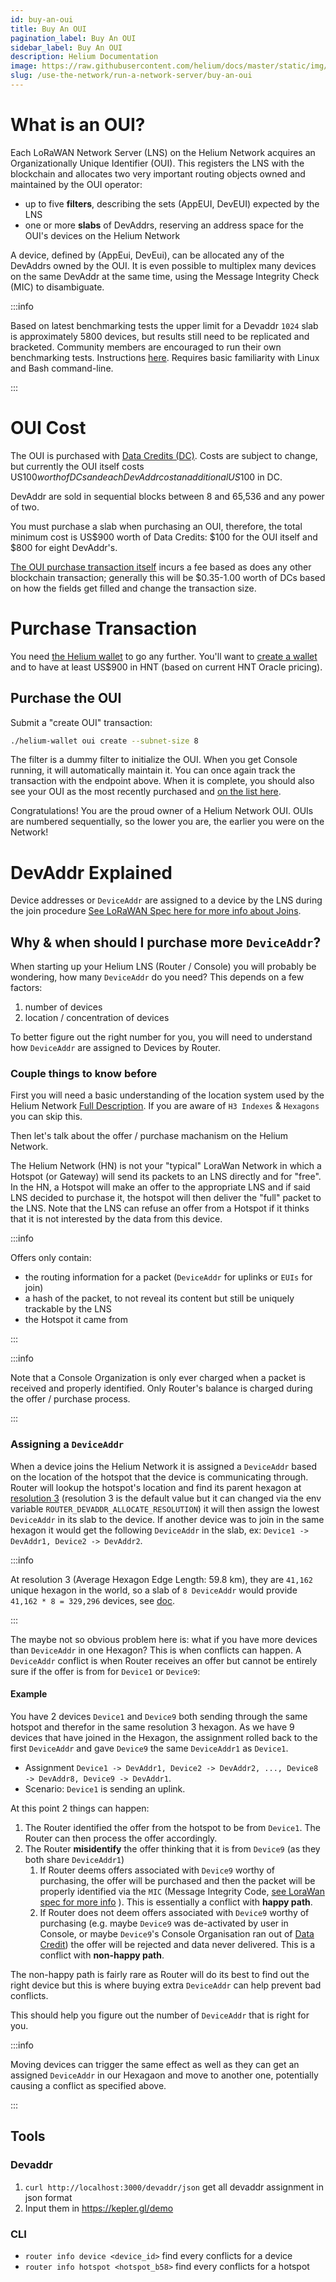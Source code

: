 ```yaml
---
id: buy-an-oui
title: Buy An OUI
pagination_label: Buy An OUI
sidebar_label: Buy An OUI
description: Helium Documentation
image: https://raw.githubusercontent.com/helium/docs/master/static/img/link-image.png
slug: /use-the-network/run-a-network-server/buy-an-oui
---
```


# What is an OUI?

Each LoRaWAN Network Server (LNS) on the Helium Network acquires an Organizationally Unique
Identifier (OUI). This registers the LNS with the blockchain and allocates two very important
routing objects owned and maintained by the OUI operator:

- up to five **filters**, describing the sets (AppEUI, DevEUI) expected by the LNS
- one or more **slabs** of DevAddrs, reserving an address space for the OUI's devices on the Helium
  Network

A device, defined by (AppEui, DevEui), can be allocated any of the DevAddrs owned by the OUI. It is
even possible to multiplex many devices on the same DevAddr at the same time, using the Message
Integrity Check (MIC) to disambiguate.

:::info

Based on latest benchmarking tests the upper limit for a Devaddr `1024` slab is approximately 5800
devices, but results still need to be replicated and bracketed. Community members are encouraged to
run their own benchmarking tests. Instructions
[here](https://docs.helium.com/use-the-network/run-a-network-server/router-benchmarking). Requires
basic familiarity with Linux and Bash command-line.

:::

# OUI Cost

The OUI is purchased with [Data Credits (DC)](/blockchain/transaction-fees). Costs are subject to
change, but currently the OUI itself costs US$100 worth of DCs and each DevAddr cost an additional
US$100 in DC.

DevAddr are sold in sequential blocks between 8 and 65,536 and any power of two.

You must purchase a slab when purchasing an OUI, therefore, the total minimum cost is US$900 worth
of Data Credits: $100 for the OUI itself and $800 for eight DevAddr's.

[The OUI purchase transaction itself](https://github.com/helium/proto/blob/master/src/blockchain_txn_oui_v1.proto)
incurs a fee based as does any other blockchain transaction; generally this will be $0.35-1.00 worth
of DCs based on how the fields get filled and change the transaction size.

# Purchase Transaction

You need [the Helium wallet](https://github.com/helium/helium-wallet-rs) to go any further. You'll
want to [create a wallet](https://github.com/helium/helium-wallet-rs#create-a-wallet) and to have at
least US$900 in HNT (based on current HNT Oracle pricing).

## Purchase the OUI

Submit a "create OUI" transaction:

```bash
./helium-wallet oui create --subnet-size 8
```

The filter is a dummy filter to initialize the OUI. When you get Console running, it will
automatically maintain it. You can once again track the transaction with the endpoint above. When it
is complete, you should also see your OUI as the most recently purchased and
[on the list here](https://api.helium.io/v1/ouis).

Congratulations! You are the proud owner of a Helium Network OUI. OUIs are numbered sequentially, so
the lower you are, the earlier you were on the Network!

# DevAddr Explained

Device addresses or `DeviceAddr` are assigned to a device by the LNS during the join procedure
[See LoRaWAN Spec here for more info about Joins](https://lora-alliance.org/resource_hub/lorawan-specification-v1-0-3/).

## Why & when should I purchase more `DeviceAddr`?

When starting up your Helium LNS (Router / Console) you will probably be wondering, how many
`DeviceAddr` do you need? This depends on a few factors:

1. number of devices
1. location / concentration of devices

To better figure out the right number for you, you will need to understand how `DeviceAddr` are
assigned to Devices by Router.

### Couple things to know before

First you will need a basic understanding of the location system used by the Helium Network
[Full Description](https://docs.helium.com/wallets/app-wallet/hexagons/). If you are aware of
`H3 Indexes` & `Hexagons` you can skip this.

Then let's talk about the offer / purchase machanism on the Helium Network.

The Helium Network (HN) is not your "typical" LoraWan Network in which a Hotspot (or Gateway) will
send its packets to an LNS directly and for "free". In the HN, a Hotspot will make an offer to the
appropriate LNS and if said LNS decided to purchase it, the hotspot will then deliver the "full"
packet to the LNS. Note that the LNS can refuse an offer from a Hotspot if it thinks that it is not
interested by the data from this device.

:::info

Offers only contain:

- the routing information for a packet (`DeviceAddr` for uplinks or `EUIs` for join)
- a hash of the packet, to not reveal its content but still be uniquely trackable by the LNS
- the Hotspot it came from

:::

:::info

Note that a Console Organization is only ever charged when a packet is received and properly
identified. Only Router's balance is charged during the offer / purchase process.

:::

### Assigning a `DeviceAddr`

When a device joins the Helium Network it is assigned a `DeviceAddr` based on the location of the
hotspot that the device is communicating through. Router will lookup the hotspot's location and find
its parent hexagon at [resolution 3](https://h3geo.org/docs/core-library/restable/) (resolution 3 is
the default value but it can changed via the env variable `ROUTER_DEVADDR_ALLOCATE_RESOLUTION`) it
will then assign the lowest `DeviceAddr` in its slab to the device. If another device was to join in
the same hexagon it would get the following `DeviceAddr` in the slab, ex:
`Device1 -> DevAddr1, Device2 -> DevAddr2`.

:::info

At resolution 3 (Average Hexagon Edge Length: 59.8 km), they are `41,162` unique hexagon in the
world, so a slab of `8 DeviceAddr` would provide `41,162 * 8 = 329,296` devices, see
[doc](https://h3geo.org/docs/core-library/restable/).

:::

The maybe not so obvious problem here is: what if you have more devices than `DeviceAddr` in one
Hexagon? This is when conflicts can happen. A `DeviceAddr` conflict is when Router receives an offer
but cannot be entirely sure if the offer is from for `Device1` or `Device9`:

#### Example

You have 2 devices `Device1` and `Device9` both sending through the same hotspot and therefor in the
same resolution 3 hexagon. As we have 9 devices that have joined in the Hexagon, the assignment
rolled back to the first `DeviceAddr` and gave `Device9` the same `DeviceAddr1` as `Device1`.

- Assignment
  `Device1 -> DevAddr1, Device2 -> DevAddr2, ..., Device8 -> DevAddr8, Device9 -> DevAddr1`.
- Scenario: `Device1` is sending an uplink.

At this point 2 things can happen:

1. The Router identified the offer from the hotspot to be from `Device1`. The Router can then
   process the offer accordingly.
2. The Router **misidentify** the offer thinking that it is from `Device9` (as they both share
   `DeviceAddr1`)
   1. If Router deems offers associated with `Device9` worthy of purchasing, the offer will be
      purchased and then the packet will be properly identified via the `MIC` (Message Integrity
      Code,
      [see LoraWan spec for more info](https://lora-alliance.org/resource_hub/lorawan-specification-v1-0-3/)
      ). This is essentially a conflict with **happy path**.
   2. If Router does not deem offers associated with `Device9` worthy of purchasing (e.g. maybe
      `Device9` was de-activated by user in Console, or maybe `Device9`'s Console Organisation ran
      out of [Data Credit](https://docs.helium.com/use-the-network/console/data-credits/)) the offer
      will be rejected and data never delivered. This is a conflict with **non-happy path**.

The non-happy path is fairly rare as Router will do its best to find out the right device but this
is where buying extra `DeviceAddr` can help prevent bad conflicts.

This should help you figure out the number of `DeviceAddr` that is right for you.

:::info

Moving devices can trigger the same effect as well as they can get an assigned `DeviceAddr` in our
Hexagaon and move to another one, potentially causing a conflict as specified above.

:::

## Tools

### Devaddr

1. `curl http://localhost:3000/devaddr/json` get all devaddr assignment in json format
2. Input them in https://kepler.gl/demo

### CLI

- `router info device <device_id>` find every conflicts for a device
- `router info hotspot <hotspot_b58>` find every conflicts for a hotspot
